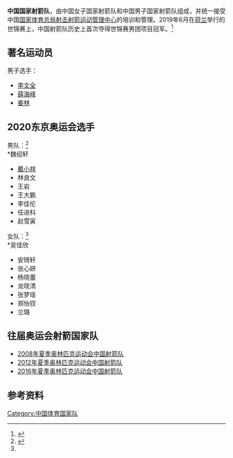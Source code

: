 '''中国国家射箭队'''，由中国女子国家射箭队和中国男子国家射箭队组成，并统一接受中国[[国家体育总局射击射箭运动管理中心|国家体育总局射击射箭运动管理中心]]的培训和管理。2019年6月在[[荷兰|荷兰]]举行的世锦赛上，中国射箭队历史上首次夺得世锦赛男团项目冠军。<ref>{{cite news|url= http://news.bandao.cn/a/451432.html|title= 《为奥运而战，青岛“三箭客”入选中国国家射箭队16人集训名单》|work= 《大众报业》|author= 潘立超|date= 2021-01-07|accessdate= 2021-03-02|archive-date= 2021-01-28|archive-url= https://web.archive.org/web/20210128191854/http://news.bandao.cn/a/451432.html}}</ref>

==著名运动员==
男子选手：
*[[李文全_(射箭运动员)|李文全]]
*[[薛海峰|薛海峰]]
*[[姜林|姜林]]

==2020东京奥运会选手==
男队：<ref name = "rmrb">{{cite news|url= http://sports.people.com.cn/n1/2021/0107/c14820-31991509.html|title= 《中国国家射箭队16人集训名单确定》|date= 2021-01-07|accessdate= 2021-03-02|work= 《[[人民日报|人民日报]]》|author1= 胡永秋|author2= 杨磊|archive-date= 2021-02-26|archive-url= https://web.archive.org/web/20210226071242/http://sports.people.com.cn/n1/2021/0107/c14820-31991509.html}}</ref><br>
*魏绍轩
*[[戴小祥|戴小祥]]
*林良文
*王岩
*王大鹏
*李佳伦
*任进科
*赵雪寅
女队：<ref name = rmrb /><br>
*吴佳欣
*安琦轩
*张心妍
*杨晓蕾
*龙晓清
*张梦瑶
*郑怡钗
*兰璐
==往届奥运会射箭国家队==
*[[2008年夏季奥林匹克运动会中国射箭队|2008年夏季奥林匹克运动会中国射箭队]]
*[[2012年夏季奥林匹克运动会中国射箭队|2012年夏季奥林匹克运动会中国射箭队]]
*[[2016年夏季奥林匹克运动会中国射箭队|2016年夏季奥林匹克运动会中国射箭队]]
==参考资料==
<references />

{{中国体育国家队}}

[[Category:中国体育国家队|Category:中国体育国家队]]